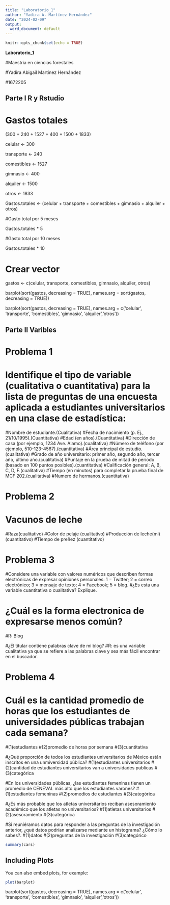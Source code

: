 ---
title: "Laboratorio_1"
author: "Yadira A. Martínez Hernández"
date: "2024-02-09"
output:
  word_document: default
---

```{r setup, include=FALSE}
knitr::opts_chunk$set(echo = TRUE)
```

 **Laboratorio_1**

#Maestria en ciencias forestales 

#Yadira Abigail Martinez Hernández

#1672205

## Parte I R y Rstudio

# Gastos totales

(300 + 240 + 1527 + 400 + 1500 + 1833)

celular <- 300

transporte <- 240

comestibles <- 1527

gimnasio <- 400

alquiler <- 1500

otros <- 1833

Gastos.totales <- (celular + transporte + comestibles + gimnasio + alquiler + otros)

#Gasto total por 5 meses

Gastos.totales * 5

#Gasto total por 10 meses

Gastos.totales * 10

# Crear vector

gastos <- c(celular, transporte, comestibles, gimnasio, alquiler, otros)

barplot(sort(gastos, decreasing = TRUE), names.arg = sort(gastos, decreasing = TRUE))

barplot(sort(gastos, decreasing = TRUE), names.arg = c('celular', 'transporte', 'comestibles', 'gimnasio', 'alquiler','otros'))


## Parte II Varibles

# Problema 1

#  Identifique el tipo de variable (cualitativa o cuantitativa) para la lista de preguntas de una encuesta aplicada a estudiantes universitarios en una clase de estadística:

#Nombre de estudiante.(Cualitativa)
#Fecha de nacimiento (p. Ej., 21/10/1995).(Cuantitativa)
#Edad (en años).(Cuantitativa)
#Dirección de casa (por ejemplo, 1234 Ave. Alamo).(cualitativa)
#Número de teléfono (por ejemplo, 510-123-4567).(cuantitativa)
#Área principal de estudio.(cualitativa)
#Grado de año universitario: primer año, segundo año, tercer año, último año.(cualitativa)
#Puntaje en la prueba de mitad de período (basado en 100 puntos posibles).(cuantitativa)
#Calificación general: A, B, C, D, F.(cualitativa)
#Tiempo (en minutos) para completar la prueba final de MCF 202.(cualitativa)
#Numero de hermanos.(cuantitativa)

# Problema 2

#  Vacunos de leche

#Raza(cualitativo)
#Color de pelaje (cualitativo)
#Producción de leche(ml) (cuantitativo)
#Tiempo de preñez (cuantitativo)

# Problema 3

#Considere una variable con valores numéricos que describen formas electrónicas de expresar opiniones personales: 1 = Twitter; 2 = correo electrónico; 3 = mensaje de texto; 4 = Facebook; 5 = blog.
#¿Es esta una variable cuantitativa o cualitativa? Explique.

# ¿Cuál es la forma electronica de expresarse menos común?
#R: Blog

#¿El titular contiene palabras clave de mi blog?
#R: es una variable cualitativa ya que se refiere a las palabras clave y sea más fácil encontrar en el buscador. 

# Problema 4

# Cuál es la cantidad promedio de horas que los estudiantes de universidades públicas trabajan cada semana?
  #(1)estudiantes
  #(2)promedio de horas por semana
  #(3)cuantitativa

#¿Qué proporción de todos los estudiantes universitarios de México están inscritos en una unmiversidad pública?
  #(1)estudiantes universitarios
  #(2)cantidad de estudiantes universitarios van a universidades publicas
  #(3)categórica

#En los universidades públicas, ¿las estudiantes femeninas tienen un promedio de CENEVAL más alto que los estudiantes varones?
  #(1)estudiantes femeninas
  #(2)promedios de estudiantes
  #(3)categórica

#¿Es más probable que los atletas universitarios reciban asesoramiento académico que los atletas no universitarios?
  #(1)atletas universitarios
  #(2)asesoramiento
  #(3)categórica

#Si reuniéramos datos para responder a las preguntas de la investigación anterior, ¿qué datos podrían analizarse mediante un histograma? ¿Cómo lo sabes?.
  #(1)datos
  #(2)preguntas de la investigación
  #(3)categórico

```{r cars}
summary(cars)
```

## Including Plots

You can also embed plots, for example:

```{r barplot, echo=TRUE}
plot(barplot)
```
barplot(sort(gastos, decreasing = TRUE), names.arg = c('celular', 'transporte', 'comestibles', 'gimnasio', 'alquiler','otros')) 

